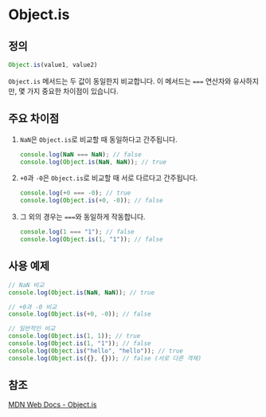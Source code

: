 # Object.is

## 정의

```javascript
Object.is(value1, value2)
```

`Object.is` 메서드는 두 값이 동일한지 비교합니다. 이 메서드는 `===` 연산자와 유사하지만, 몇 가지 중요한 차이점이 있습니다.

## 주요 차이점

1. `NaN`은 `Object.is`로 비교할 때 동일하다고 간주됩니다.
   ```javascript
   console.log(NaN === NaN); // false
   console.log(Object.is(NaN, NaN)); // true
   ```

2. `+0`과 `-0`은 `Object.is`로 비교할 때 서로 다르다고 간주됩니다.
   ```javascript
   console.log(+0 === -0); // true
   console.log(Object.is(+0, -0)); // false
   ```

3. 그 외의 경우는 `===`와 동일하게 작동합니다.
   ```javascript
   console.log(1 === "1"); // false
   console.log(Object.is(1, "1")); // false
   ```

## 사용 예제

```javascript
// NaN 비교
console.log(Object.is(NaN, NaN)); // true

// +0과 -0 비교
console.log(Object.is(+0, -0)); // false

// 일반적인 비교
console.log(Object.is(1, 1)); // true
console.log(Object.is(1, "1")); // false
console.log(Object.is("hello", "hello")); // true
console.log(Object.is({}, {})); // false (서로 다른 객체)
```

## 참조

[MDN Web Docs - Object.is](https://developer.mozilla.org/en-US/docs/Web/JavaScript/Reference/Global_Objects/Object/is)